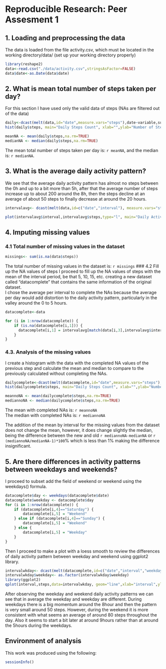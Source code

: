 Reproducible Research: Peer Assesment 1
========================================================

## 1. Loading and preprocessing the data
The data is loaded from the file activity.csv, which must be located in the working directory/data/ (set up your working directory properly)
```r
library(reshape2)
data<-read.csv("./data/activity.csv",stringsAsFactor=FALSE)
data$date<-as.Date(data$date)
```

## 2. What is mean total number of steps taken per day?
For this section I have used only the valid data of steps (NAs are filtered out of the data)
```r
daily<-dcast(melt(data,id="date",measure.vars="steps"),date~variable,sum)
hist(daily$steps, main="Daily Steps Count", xlab="",ylab="Number of Steps", col="steel blue")

meanNA <- mean(daily$steps,na.rm=TRUE)
medianNA <- median(daily$steps,na.rm=TRUE)
```
The mean total number of steps taken per day is: `r meanNA`,  and the median is: `r medianNA`.


## 3. What is the average daily activity pattern?
We see that the average daily activity pattern has almost no steps between the 0h and up to a bit more than 5h, after that the average number of steps increase up to about 200 around the 8h, then the steps decline at an average of about 50 steps to finally decrease at around the 20 hours.
```r
intervalavg<- dcast(melt(data,id=c("date","interval"), measure.vars="steps", na.rm=TRUE), interval~variable,mean)

plot(intervalavg$interval,intervalavg$steps,type="l", main="Daily Activity Pattern", ylab="Steps", xlab="Interval",col="steel blue")

```

## 4. Imputing missing values

### 4.1 Total number of missing values in the dataset
```r
missings<- sum(is.na(data$steps))
```
The total number of missing values in the dataset is: `r missings`
### 4.2 Fill up the NA values of steps
I proceed to fill up the NA values of steps with the mean of the interval period, be that 5, 10, 15, etc. creating a new dataset called "datacomplete" that contains the same information of the original dataset.  
I chose the average per interval to complete the NAs because the average per day would add distortion to the daily activity pattern, particularly in the valley around the 0 to 5 hours.

```r
datacomplete<-data

for (i in 1:nrow(datacomplete)) {
    if (is.na(datacomplete[i,1])) {
      datacomplete[i,1] = intervalavg[match(data[i,3],intervalavg$interval),2]
    }
}
```

### 4.3. Analysis of the missing values
I create a histogram with the data with the completed NA values of the previous step and calculate the mean and median to compare to the previously calculated without completing the NAs.
```r
dailycomplete<-dcast(melt(datacomplete,id="date",measure.vars="steps"),date~variable,sum)
hist(dailycomplete$steps, main="Daily Steps Count", xlab="",ylab="Number of Steps", col="dark green")

meannoNA <- mean(dailycomplete$steps,na.rm=TRUE)
mediannoNA <- median(dailycomplete$steps,na.rm=TRUE)
```
The mean with completed NAs is: `r meannoNA`  
The median with completed NAs is: `r mediannoNA`

The addition of the mean by interval for the missing values from the dataset does not change the mean, however, it does change slightly the median, being the difference between the new and old `r mediannoNA-medianNA` or `r (mediannoNA/medianNA-1)*100`% which is less than 1% making the difference insignificant.

## 5. Are there differences in activity patterns between weekdays and weekends?
I proceed to subset add the field of weekend or weekend using the weekdays() formula.
```r
datacomplete$day <- weekdays(datacomplete$date)
datacomplete$weekday <- datacomplete$day
for (i in 1:nrow(datacomplete)) {
    if (datacomplete[i,4]=="Saturday") {
        datacomplete[i,5] = "Weekend"
    } else if (datacomplete[i,4]=="Sunday") {
        datacomplete[i,5] = "Weekend"
    } else {
        datacomplete[i,5] = "Weekday"
    }
}
```

Then I proceed to make a plot with a loess smooth to review the differences of daily activity pattern between weekday and weekend using ggplot2 library.
```r
intervalwkday<- dcast(melt(datacomplete,id=c("date","interval","weekday"), measure.vars="steps"), interval+weekday~variable,mean)
intervalwkday$weekday<- as.factor(intervalwkday$weekday)
library(ggplot2)
qplot(interval,steps,data=intervalwkday, geom="line",xlab="interval",ylab="number of steps",main="Daily Activity Pattern by Weekday and Weekend")+facet_grid(weekday~.)+geom_smooth(aes(group=1),method="loess")
```


After observing the weekday and weekend daily activity patterns we can see that in average the weekday and weekday are different.  During weekdays there is a big momentum around the 8hour and then the pattern is very small around 50 steps. However, during the weekend it is more consistent with what seems an average of around 80 steps throughout the day. Also it seems to start a bit later at around 9hours rather than at around the 5hours during the weekdays.

## Environment of analysis
This work was produced using the following:
```r
sessionInfo()
```